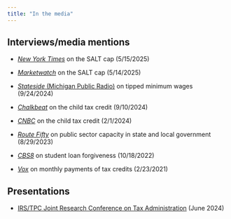 ```yaml
---
title: "In the media"
---
```


::: panel-tabset
## Interviews/media mentions

-   [*New York Times*](https://www.nytimes.com/2025/05/15/nyregion/salt-tax-deduction.html?smid=nytcore-ios-share&referringSource=articleShare) on the SALT cap (5/15/2025)

-   [*Marketwatch*](https://www.marketwatch.com/story/republicans-voted-to-lift-the-salt-cap-these-taxpayers-will-benefit-most-fdf8f488) on the SALT cap (5/14/2025)

-   [*Stateside* (Michigan Public Radio)](https://www.michiganpublic.org/show/stateside/2024-09-24/stateside-tuesday-sept-24-2024) on tipped minimum wages (9/24/2024)

-   [*Chalkbeat*](https://www.chalkbeat.org/2024/09/10/why-expanding-the-child-tax-credit-would-help-kids-at-school/) on the child tax credit (9/10/2024)

-   [*CNBC*](https://www.cnbc.com/2024/02/01/child-tax-credit-expansion-could-benefit-millions-of-families.html) on the child tax credit (2/1/2024)

-   [*Route Fifty*](https://www.route-fifty.com/management/2023/08/public-sector-workers-needed-lots-workers-needed/389836/) on public sector capacity in state and local government (8/29/2023)

-   [*CBS8*](https://www.cbs8.com/article/money/california-lawmakers-student-debt-relief-taxed/103-8c54394a-3ed6-410e-a61a-251023db1745) on student loan forgiveness (10/18/2022)

-   [*Vox*](https://www.vox.com/future-perfect/22280404/mitt-romney-child-allowance-tax-credit-biden) on monthly payments of tax credits (2/23/2021)

## Presentations

-   [IRS/TPC Joint Research Conference on Tax Administration](https://youtu.be/A7HaVQomH_0?t=3480) (June 2024)
:::
